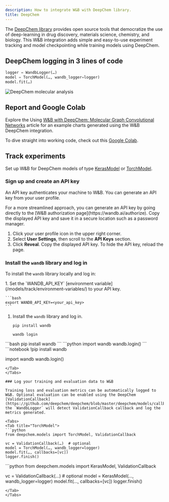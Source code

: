```yaml
---
description: How to integrate W&B with DeepChem library.
title: DeepChem
---
```

The [DeepChem library](https://github.com/deepchem/deepchem) provides open source tools that democratize the use of deep-learning in drug discovery, materials science, chemistry, and biology. This W&B integration adds simple and easy-to-use experiment tracking and model checkpointing while training models using DeepChem.

## DeepChem logging in 3 lines of code

```python
logger = WandbLogger(…)
model = TorchModel(…, wandb_logger=logger)
model.fit(…)
```

<Frame>
    <img src="/images/integrations/cd.png" alt="DeepChem molecular analysis"  />
</Frame>

## Report and Google Colab

Explore the Using [W&B with DeepChem: Molecular Graph Convolutional Networks](https://wandb.ai/kshen/deepchem_graphconv/reports/Using-W-B-with-DeepChem-Molecular-Graph-Convolutional-Networks--Vmlldzo4MzU5MDc?galleryTag=) article for an example charts generated using the W&B DeepChem integration.

To dive straight into working code, check out this [Google Colab](https://colab.research.google.com/github/wandb/examples/blob/master/colabs/deepchem/W%26B_x_DeepChem.ipynb).

## Track experiments

Set up W&B for DeepChem models of type [KerasModel](https://deepchem.readthedocs.io/en/latest/api_reference/models.html#keras-models) or [TorchModel](https://deepchem.readthedocs.io/en/latest/api_reference/models.html#pytorch-models).

### Sign up and create an API key

An API key authenticates your machine to W&B. You can generate an API key from your user profile.

<Note>
For a more streamlined approach, you can generate an API key by going directly to the [W&B authorization page](https://wandb.ai/authorize). Copy the displayed API key and save it in a secure location such as a password manager.
</Note>

1. Click your user profile icon in the upper right corner.
1. Select **User Settings**, then scroll to the **API Keys** section.
1. Click **Reveal**. Copy the displayed API key. To hide the API key, reload the page.

### Install the `wandb` library and log in

To install the `wandb` library locally and log in:

<Tabs>
<Tab title="Command Line">
1. Set the `WANDB_API_KEY` [environment variable](/models/track/environment-variables/) to your API key.

    ```bash
    export WANDB_API_KEY=<your_api_key>
    ```

1. Install the `wandb` library and log in.



    ```shell
    pip install wandb

    wandb login
    ```
</Tab>
<Tab title="Python">
```bash
pip install wandb
```
```python
import wandb
wandb.login()
```
</Tab>
<Tab title="Python notebook">
```notebook
!pip install wandb

import wandb
wandb.login()
```
</Tab>
</Tabs>

### Log your training and evaluation data to W&B

Training loss and evaluation metrics can be automatically logged to W&B. Optional evaluation can be enabled using the DeepChem [ValidationCallback](https://github.com/deepchem/deepchem/blob/master/deepchem/models/callbacks.py), the `WandbLogger` will detect ValidationCallback callback and log the metrics generated.

<Tabs>
<Tab title="TorchModel">
```python
from deepchem.models import TorchModel, ValidationCallback

vc = ValidationCallback(…)  # optional
model = TorchModel(…, wandb_logger=logger)
model.fit(…, callbacks=[vc])
logger.finish()
```
</Tab>
<Tab title="KerasModel">
```python
from deepchem.models import KerasModel, ValidationCallback

vc = ValidationCallback(…)  # optional
model = KerasModel(…, wandb_logger=logger)
model.fit(…, callbacks=[vc])
logger.finish()
```
</Tab>
</Tabs>
